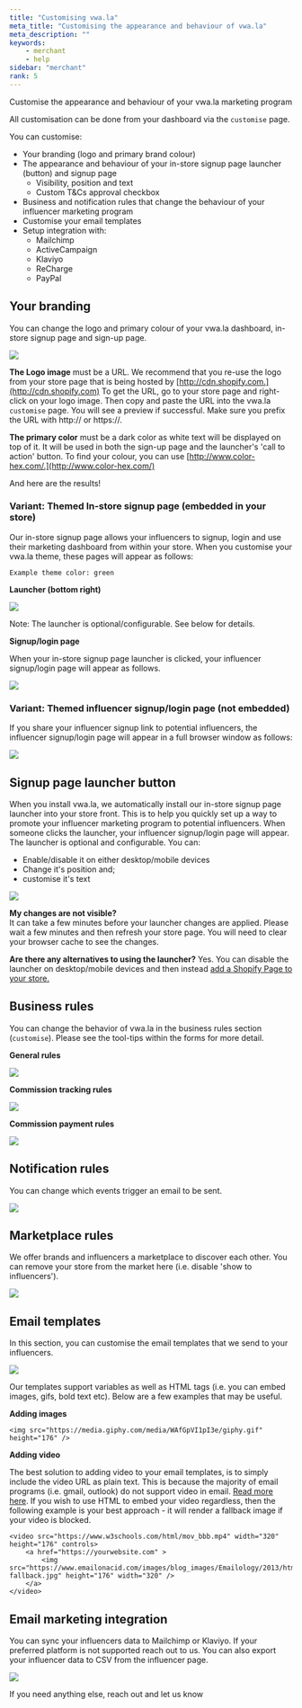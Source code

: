 ```yaml
---
title: "Customising vwa.la"
meta_title: "Customising the appearance and behaviour of vwa.la"
meta_description: ""
keywords:
    - merchant
    - help
sidebar: "merchant"
rank: 5
---
```


Customise the appearance and behaviour of your vwa.la marketing program

All customisation can be done from your dashboard via the `customise` page.

You can customise:

- Your branding (logo and primary brand colour)
- The appearance and behaviour of your in-store signup page launcher (button) and signup page
    - Visibility, position and text
    - Custom T&Cs approval checkbox
- Business and notification rules that change the behaviour of your influencer marketing program   
- Customise your email templates
- Setup integration with: 
    - Mailchimp
    - ActiveCampaign
    - Klaviyo
    - ReCharge
    - PayPal

## Your branding

You can change the logo and primary colour of your vwa.la dashboard, in-store signup page and sign-up page.

![](../../images/merchant/2019-01-20-08-55-22.png)

**The Logo image** must be a URL. We recommend that you re-use the logo from your store page that is being hosted by [http://cdn.shopify.com.](http://cdn.shopify.com) To get the URL, go to your store page and right-click on your logo image. Then copy and paste the URL into the vwa.la `customise` page. You will see a preview if successful. Make sure you prefix the URL with http:// or https://.

**The primary color** must be a dark color as white text will be displayed on top of it. It will be used in both the sign-up page and the launcher's 'call to action' button. To find your colour, you can use [http://www.color-hex.com/.](http://www.color-hex.com/)

And here are the results!

### Variant: Themed In-store signup page (embedded in your store)

Our in-store signup page allows your influencers to signup, login and use their marketing dashboard from within your store. When you customise your vwa.la theme, these pages will appear as follows:

    Example theme color: green

**Launcher (bottom right)**

![](../../images/merchant/2019-01-20-09-28-04.png)

Note: The launcher is optional/configurable. See below for details.
  
**Signup/login page**

When your in-store signup page launcher is clicked, your influencer signup/login page will appear as follows.

![](../../images/merchant/2019-01-20-09-18-09.png)

### Variant: Themed influencer signup/login page (not embedded)

If you share your influencer signup link to potential influencers, the influencer signup/login page will appear in a full browser window as follows:

![](../../images/merchant/2019-01-20-09-19-48.png)

## Signup page launcher button

When you install vwa.la, we automatically install our in-store signup page launcher into your store front. This is to help you quickly set up a way to promote your influencer marketing program to potential influencers. When someone clicks the launcher, your influencer signup/login page will appear. The launcher is optional and configurable. You can:

- Enable/disable it on either desktop/mobile devices
- Change it's position and;
- customise it's text

![](../../images/merchant/2019-01-20-08-55-56.png)

**My changes are not visible?**  
It can take a few minutes before your launcher changes are applied. Please wait a few minutes and then refresh your store page. You will need to clear your browser cache to see the changes.

**Are there any alternatives to using the launcher?**
Yes. You can disable the launcher on desktop/mobile devices and then instead [add a Shopify Page to your store.](/merchant/adding-a-page-to-your-store)

## Business rules

You can change the behavior of vwa.la in the business rules section (`customise`). Please see the tool-tips within the forms for more detail.

**General rules**

![](../../images/merchant/2019-01-20-09-04-53.png)

**Commission tracking rules**

![](../../images/merchant/2019-01-20-09-04-40.png)

**Commission payment rules**

![](../../images/merchant/2019-01-20-09-10-23.png)

## Notification rules

You can change which events trigger an email to be sent.

![](../../images/merchant/2019-01-20-09-06-56.png)

## Marketplace rules

We offer brands and influencers a marketplace to discover each other. You can remove your store from the market here (i.e. disable 'show to influencers').

![](../../images/merchant/2019-01-20-09-08-55.png)

## Email templates

In this section, you can customise the email templates that we send to your influencers. 

![](../../images/merchant/2019-01-20-09-07-03.png)

Our templates support variables as well as HTML tags (i.e. you can embed images, gifs, bold text etc). Below are a few examples that may be useful.

**Adding images**

```
<img src="https://media.giphy.com/media/WAfGpVI1pI3e/giphy.gif" height="176" />
```

**Adding video**

The best solution to adding video to your email templates, is to simply include the video URL as plain text. This is because the majority of email programs (i.e. gmail, outlook) do not support video in email. [Read more here](https://www.emailonacid.com/blog/article/email-development/a_how_to_guide_to_embedding_html5_video_in_email/). If you wish to use HTML to embed your video regardless, then the following example is your best approach - it will render a fallback image if your video is blocked.

```
<video src="https://www.w3schools.com/html/mov_bbb.mp4" width="320" height="176" controls>
    <a href="https://yourwebsite.com" >
        <img src="https://www.emailonacid.com/images/blog_images/Emailology/2013/html5_video/bunny-fallback.jpg" height="176" width="320" />
    </a>
</video>
```

## Email marketing integration

You can sync your influencers data to Mailchimp or Klaviyo. If your preferred platform is not supported reach out to us. You can also export your influencer data to CSV from the influencer page.

![](../../images/merchant/2019-01-20-09-13-20.png)

If you need anything else, reach out and let us know